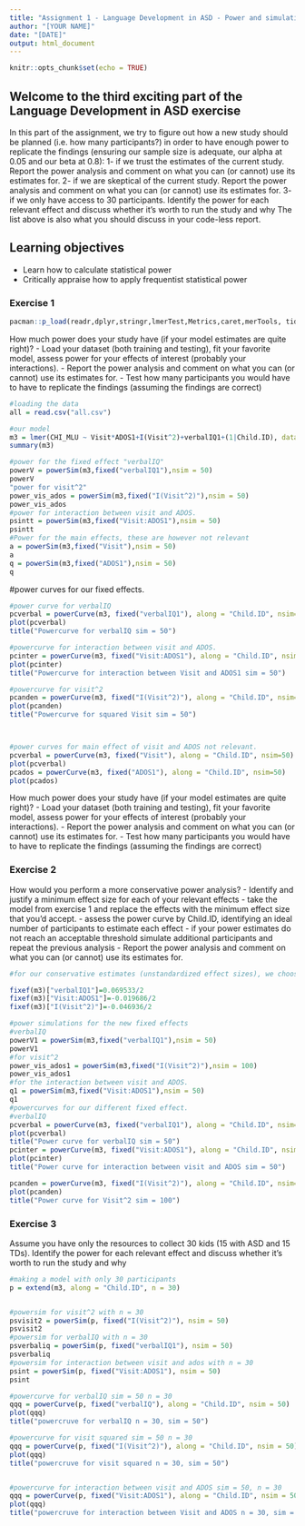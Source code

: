 ```yaml
---
title: "Assignment 1 - Language Development in ASD - Power and simulations"
author: "[YOUR NAME]"
date: "[DATE]"
output: html_document
---
```


```r
knitr::opts_chunk$set(echo = TRUE)
```

## Welcome to the third exciting part of the Language Development in ASD exercise

In this part of the assignment, we try to figure out how a new study should be planned (i.e. how many participants?) in order to have enough power to replicate the findings (ensuring our sample size is adequate, our alpha at 0.05 and our beta at 0.8):
1- if we trust the estimates of the current study. Report the power analysis and comment on what you can (or cannot) use its estimates for.
2- if we are skeptical of the current study. Report the power analysis and comment on what you can (or cannot) use its estimates for.
3- if we only have access to 30 participants. Identify the power for each relevant effect and discuss whether it's worth to run the study and why
The list above is also what you should discuss in your code-less report.


## Learning objectives

- Learn how to calculate statistical power
- Critically appraise how to apply frequentist statistical power

### Exercise 1

```r
pacman::p_load(readr,dplyr,stringr,lmerTest,Metrics,caret,merTools, tidyverse, simr)
```

How much power does your study have (if your model estimates are quite right)?
- Load your dataset (both training and testing), fit your favorite model, assess power for your effects of interest (probably your interactions).
- Report the power analysis and comment on what you can (or cannot) use its estimates for.
- Test how many participants you would have to have to replicate the findings (assuming the findings are correct)


```r
#loading the data
all = read.csv("all.csv")

#our model
m3 = lmer(CHI_MLU ~ Visit*ADOS1+I(Visit^2)+verbalIQ1+(1|Child.ID), data = all)
summary(m3)

#power for the fixed effect "verbalIQ"
powerV = powerSim(m3,fixed("verbalIQ1"),nsim = 50)
powerV
"power for visit^2"
power_vis_ados = powerSim(m3,fixed("I(Visit^2)"),nsim = 50)
power_vis_ados
#power for interaction between visit and ADOS.
psintt = powerSim(m3,fixed("Visit:ADOS1"),nsim = 50)
psintt
#Power for the main effects, these are however not relevant
a = powerSim(m3,fixed("Visit"),nsim = 50)
a
q = powerSim(m3,fixed("ADOS1"),nsim = 50)
q
```

#power curves for our fixed effects.
```r
#power curve for verbalIQ
pcverbal = powerCurve(m3, fixed("verbalIQ1"), along = "Child.ID", nsim=50)
plot(pcverbal)
title("Powercurve for verbalIQ sim = 50")

#powercurve for interaction between visit and ADOS.
pcinter = powerCurve(m3, fixed("Visit:ADOS1"), along = "Child.ID", nsim=50)
plot(pcinter)
title("Powercurve for interaction between Visit and ADOS1 sim = 50")

#powercurve for visit^2
pcanden = powerCurve(m3, fixed("I(Visit^2)"), along = "Child.ID", nsim=50)
plot(pcanden)
title("Powercurve for squared Visit sim = 50")



#power curves for main effect of visit and ADOS not relevant.
pcverbal = powerCurve(m3, fixed("Visit"), along = "Child.ID", nsim=50)
plot(pcverbal)
pcados = powerCurve(m3, fixed("ADOS1"), along = "Child.ID", nsim=50)
plot(pcados)
```

How much power does your study have (if your model estimates are quite right)?
- Load your dataset (both training and testing), fit your favorite model, assess power for your effects of interest (probably your interactions).
- Report the power analysis and comment on what you can (or cannot) use its estimates for.
- Test how many participants you would have to have to replicate the findings (assuming the findings are correct)




### Exercise 2

How would you perform a more conservative power analysis?
- Identify and justify a minimum effect size for each of your relevant effects
- take the model from exercise 1 and replace the effects with the minimum effect size that you'd accept.
- assess the power curve by Child.ID, identifying an ideal number of participants to estimate each effect
- if your power estimates do not reach an acceptable threshold simulate additional participants and repeat the previous analysis
- Report the power analysis and comment on what you can (or cannot) use its estimates for.

```r
#for our conservative estimates (unstandardized effect sizes), we choose to take half the value from Ricado's study, we did this only for the relevant fixed effects (we excluded main effects.)

fixef(m3)["verbalIQ1"]=0.069533/2
fixef(m3)["Visit:ADOS1"]=-0.019686/2
fixef(m3)["I(Visit^2)"]=-0.046936/2

#power simulations for the new fixed effects
#verbalIQ
powerV1 = powerSim(m3,fixed("verbalIQ1"),nsim = 50)
powerV1
#for visit^2
power_vis_ados1 = powerSim(m3,fixed("I(Visit^2)"),nsim = 100)
power_vis_ados1
#for the interaction between visit and ADOS.
q1 = powerSim(m3,fixed("Visit:ADOS1"),nsim = 50)
q1
#powercurves for our different fixed effect.
#verbalIQ
pcverbal = powerCurve(m3, fixed("verbalIQ1"), along = "Child.ID", nsim=50)
plot(pcverbal)
title("Power curve for verbalIQ sim = 50")
pcinter = powerCurve(m3, fixed("Visit:ADOS1"), along = "Child.ID", nsim=50)
plot(pcinter)
title("Power curve for interaction between visit and ADOS sim = 50")

pcanden = powerCurve(m3, fixed("I(Visit^2)"), along = "Child.ID", nsim=100)
plot(pcanden)
title("Power curve for Visit^2 sim = 100")
```


### Exercise 3

Assume you have only the resources to collect 30 kids (15 with ASD and 15 TDs). Identify the power for each relevant effect and discuss whether it's worth to run the study and why

```r
#making a model with only 30 participants
p = extend(m3, along = "Child.ID", n = 30)


#powersim for visit^2 with n = 30
psvisit2 = powerSim(p, fixed("I(Visit^2)"), nsim = 50)
psvisit2
#powersim for verbalIQ with n = 30
psverbaliq = powerSim(p, fixed("verbalIQ1"), nsim = 50)
psverbaliq
#powersim for interaction between visit and ados with n = 30
psint = powerSim(p, fixed("Visit:ADOS1"), nsim = 50)
psint

#powercurve for verbalIQ sim = 50 n = 30
qqq = powerCurve(p, fixed("verbalIQ"), along = "Child.ID", nsim = 50)
plot(qqq)
title("powercruve for verbalIQ n = 30, sim = 50")

#powercurve for visit squared sim = 50 n = 30
qqq = powerCurve(p, fixed("I(Visit^2)"), along = "Child.ID", nsim = 50)
plot(qqq)
title("powercruve for visit squared n = 30, sim = 50")


#powercurve for interaction between visit and ADOS sim = 50, n = 30
qqq = powerCurve(p, fixed("Visit:ADOS1"), along = "Child.ID", nsim = 50)
plot(qqq)
title("powercruve for interaction between Visit and ADOS n = 30, sim = 50")
```
